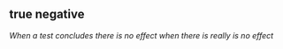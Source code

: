 ## true negative

<dfn>When a test concludes there is no effect when there is really is no effect</dfn>


